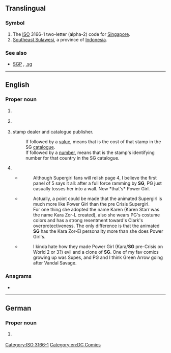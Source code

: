 {{also|sg|Sg|.sg|sg.|Sg.|სგ}}
==Translingual==

===Symbol===
{{head|mul|symbol}}

# The [[ISO]] 3166-1 two-letter (alpha-2) code for [[Singapore]].
# [[Southeast Sulawesi]], a province of [[Indonesia]].

===See also===
* {{sense|ISO 3166-1}} [[SGP]] {{gloss|alpha-3}}, [[.sg]]

[[Category:ISO 3166-1]]

----

==English==

===Proper noun===
{{en-proper noun}}

# {{lb|en|basketball}} {{init of|en|shooting guard}}
# {{lb|en|science}} {{init of|en|specific gravity}}
# {{lb|en|philately}} {{init of|en|{{w|Stanley Gibbons}}|dot=,}} stamp dealer and catalogue publisher.
#: If followed by a [[value]], means that is the cost of that stamp in the SG [[catalogue]].
#: If followed by a [[number]], means that is the stamp's identifying number for that country in the SG catalogue.
# {{initialism of|en|{{w|Super Girl}}|gloss=DC Comics superheroine}}
#* {{quote-newsgroup
|en
|date=October 25 1997
|author=Lightning
|title=REVIEW Power Girl #1, uhm, I mean Supergirl #16
|url=https://groups.google.com/d/msg/rec.arts.comics.dc.universe/7LXMTkQtLzk/YYmlNIO7DkwJ
|id=62tta5$a7g$1@206.230.70.77
|newsgroup=rec.arts.comics.dc.universe}}
#*: Although Supergirl fans will relish page 4, I believe the first panel of 5 says it all: after a full force ramming by '''SG''', PG just casually tosses her into a wall. Now *that's* Power Girl.
#* {{quote-newsgroup
|en
|date=May 6 1998
|author=CaptT...@webtv.net
|title=Re: Why is TV kind of pre-Crisis and comics Post-Crisis
|url=https://groups.google.com/d/msg/rec.arts.comics.dc.universe/yi-EOjRFaDI/MoHovIs2_rYJ
|id=6iouoe$1jf$1@newsd-134.iap.bryant.webtv.net
|newsgroup=rec.arts.comics.dc.universe}}
#*: Actually, a point could be made that the animated Supergirl is much more like Power Girl than the pre Crisis Supergirl.
#*: For one thing she adopted the name Karen (Karen Starr was the name Kara Zor-L created), also she wears PG's costume colors and has a strong resentment toward's Clark's overprotectiveness. The only difference is that the animated '''SG''' has the Kara Zor-El personality more than she does Power Girl's.
#* {{quote-newsgroup
|en
|date=September 21 2005
|author=tan...@bellsouth.net
|title=Re: JLU - WOW
|url=https://groups.google.com/d/msg/alt.tv.cartoon-network/W61C2rlr6XA/Pl07SNyXTzUJ
|id=SL7Ye.4284$xg3.1881@bignews4.bellsouth.net
|newsgroup=alt.tv.cartoon-network}}
#*: I kinda hate how they made Power Girl (Kara/'''SG''' pre-Crisis on World 2 or 3?) evil and a clone of '''SG'''. One of my fav comics growing up was Supes, and PG and I think Green Arrow going after Vandal Savage.

===Anagrams===
* {{anagrams|en|a=gs|G's|GS|Gs|G♭s|G♯s|g's|gs}}

[[Category:en:DC Comics]]

----

==German==

===Proper noun===
{{head|de|proper noun}}

# {{form of|de|{{w|ISO 3166-2:CH}} code|{{l|de|St. Gallen}}}} {{q|canton}}